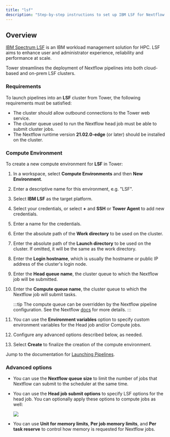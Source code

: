 ```yaml
---
title: "lsf"
description: "Step-by-step instructions to set up IBM LSF for Nextflow Tower."
---
```


## Overview

[IBM Spectrum LSF](https://www.ibm.com/products/hpc-workload-management/details) is an IBM workload management solution for HPC. LSF aims to enhance user and administrator experience, reliability and performance at scale.

Tower streamlines the deployment of Nextflow pipelines into both cloud-based and on-prem LSF clusters.

### Requirements

To launch pipelines into an **LSF** cluster from Tower, the following requirements must be satisfied:

- The cluster should allow outbound connections to the Tower web service.
- The cluster queue used to run the Nextflow head job must be able to submit cluster jobs.
- The Nextflow runtime version **21.02.0-edge** (or later) should be installed on the cluster.

### Compute Environment

To create a new compute environment for **LSF** in Tower:

1.  In a workspace, select **Compute Environments** and then **New Environment**.

1.  Enter a descriptive name for this environment, e.g. "LSF".

1.  Select **IBM LSF** as the target platform.

1.  Select your credentials, or select **+** and **SSH** or **Tower Agent** to add new credentials.

1.  Enter a name for the credentials.

1.  Enter the absolute path of the **Work directory** to be used on the cluster.

1.  Enter the absolute path of the **Launch directory** to be used on the cluster. If omitted, it will be the same as the work directory.

1.  Enter the **Login hostname**, which is usually the hostname or public IP address of the cluster's login node.

1.  Enter the **Head queue name**, the cluster queue to which the Nextflow job will be submitted.

1.  Enter the **Compute queue name**, the cluster queue to which the Nextflow job will submit tasks.

    :::tip
    The compute queue can be overridden by the Nextflow pipeline configuration. See the Nextflow [docs](https://www.nextflow.io/docs/latest/process.html#queue) for more details.
    :::

1.  You can use the **Environment variables** option to specify custom environment variables for the Head job and/or Compute jobs.

1.  Configure any advanced options described below, as needed.

1.  Select **Create** to finalize the creation of the compute environment.

Jump to the documentation for [Launching Pipelines](../launch/launchpad.mdx).

### Advanced options

- You can use the **Nextflow queue size** to limit the number of jobs that Nextflow can submit to the scheduler at the same time.

- You can use the **Head job submit options** to specify LSF options for the head job. You can optionally apply these options to compute jobs as well:

  ![](./_images/head_job_propagation.png)

- You can use **Unit for memory limits**, **Per job memory limits**, and **Per task reserve** to control how memory is requested for Nextflow jobs.
